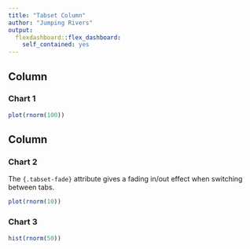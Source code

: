 ```yaml
---
title: "Tabset Column"
author: "Jumping Rivers"
output: 
  flexdashboard::flex_dashboard:
    self_contained: yes
---
```

<!--
%\VignetteEngine{knitr::rmarkdown}
%\VignetteIndexEntry{Chapter 3: f - Tabset Column}
-->    
Column 
-------------------------------------
    
### Chart 1
    
```r
plot(rnorm(100))
```
   
Column {.tabset .tabset-fade}
-------------------------------------
   
### Chart 2

The `{.tabset-fade}` attribute gives a fading in/out effect when switching between tabs.

```r
plot(rnorm(10))
```   
 
### Chart 3
    
```r
hist(rnorm(50))
```